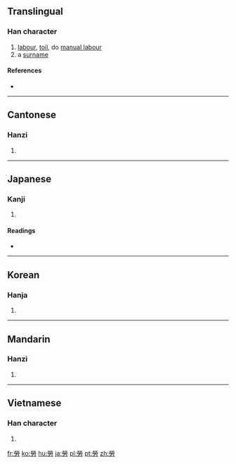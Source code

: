 {{also|劳|労|勞}}
==Translingual==

===Han character===
{{Han char|rn=19|rad=力|as=10|sn=12|four=9942<sub>7</sub>|canj=火火月大尸 (FFBKS)|ids=⿱⿱⿰[[火]]火[[冖]][[力]]}}

# [[labour]], [[toil]], do [[manual labour]]
# a [[surname]]

====References====
* {{Han ref|kx=0148.350|dkj=02410|dj=0335.110|hdz=10376.170|uh=52DE|ud=21214|bh=B3D2|bd=46034}}

----

==Cantonese==

===Hanzi===
{{yue-hanzi|jyut=lou4|y=lou4|sim=劳}}

# {{defn|lang=yue|sort=力10}}

----

==Japanese==

===Kanji===
{{ja-kanji|grade=|rs=力10|style=ky|shin=労}}

# {{defn|lang=ja|sort=力10}}

====Readings====
* {{ja-readings|on=[[ろう]] (rō)|kun=[[ねぎらう]] (negirau), [[つかれる]] (tsukareru), [[いたわる]] (itawaru)}}

----

==Korean==

===Hanja===
{{ko-hanja|hangeul=로|rv=ro|mr=ro}}

# {{defn|lang=ko|sort=力10}}

----

==Mandarin==

===Hanzi===
{{cmn-hanzi|sim=劳|pin=[[láo]] ([[lao2]]), [[lào]] ([[lao4]])|wg=lao<sup>2</sup>, lao<sup>4</sup>}}

# {{defn|lang=cmn|sort=力10}}

----

==Vietnamese==

===Han character===
{{vi-hantu|[[lao]], [[lau]], [[lạo]], [[rạo]]|rs=力10}}

# {{defn|lang=vi|sort=力10}}

[[fr:勞]]
[[ko:勞]]
[[hu:勞]]
[[ja:勞]]
[[pl:勞]]
[[pt:勞]]
[[zh:勞]]